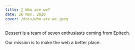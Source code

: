 ```yaml
---
title: 🤔 Who are we?
date: 26 Nov. 2020
cover: /docs/who-are-we.jpeg
---
```


Dessert is a team of seven enthusiasts coming from Epitech.

Our mission is to make the web a better place.